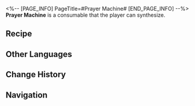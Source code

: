 <%-- [PAGE_INFO]
PageTitle=#Prayer Machine#
[END_PAGE_INFO] --%>
{{Consumable Infobox
|id          = 402019
|image       = Item Prayer Machine.png
|type        = Defense Consumables
|rarity      = 3
|effect      = Upon use, all allies and enemies will restore 1000 HP at the start of the turn for the next battle, lasting for 5 turns.
|description = Items seized from the remnants of the Disciples of Sanctus Medicus. Once the switch is activated, it will automatically chant the "Thousand-Handed Merciful Medicus' Salvation."
|effectType  = 
|effectType2 = 
|effectType3 = 
|recipe      = {{cx|Source missing}}
|source1     = [[Omni-Synthesizer]]
|source2     = 
|source3     = 
}}
{{Description|''"I hereby plant the sacred tree to liberate those living beings: So that life is boundless and old age never coming; death revitalizes; all troubles are dispelled."''}}
'''Prayer Machine''' is a consumable that the player can synthesize.

==Recipe==
{{Recipe
|type                     = Synthesis
|group                    = Consumable
|Ambergris of Abundance   = 2
|Jade Abacus Unit         = 2
|Discarded Ingenium Parts = 5
|sort                     = Ambergris of Abundance;Jade Abacus Unit;Discarded Ingenium Parts
}}

==Other Languages==
{{Other Languages
|en   = Prayer Machine
|zhs  = 念经机
|zht  = 唸經機
|ja   = 読経機
|ko   = 독경기
|es   = Máquina recitaescrituras
|fr   = Machine de prière
|ru   = Машина для молитв
|th   = Prayer Machine
|vi   = Máy Niệm Kinh
|de   = Gebetsmaschine
|id   = Prayer Machine
|pt   = Máquina de Oração
}}

==Change History==
{{Change History|1.3}}

==Navigation==
{{Consumable Navbox}}
